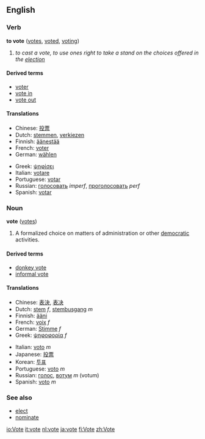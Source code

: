 ==English==
=== Verb ===
'''to vote''' ([[votes]], [[voted]], [[voting]])

# ''to cast a vote, to use ones right to take a stand on the choices offered in the [[election]]''

====Derived terms====
*[[voter]]
*[[vote in]]
*[[vote out]]

==== Translations ====
{{top}}
*Chinese: [[投票]]
*Dutch: [[stemmen]], [[verkiezen]]
*Finnish: [[äänestää]]
*French: [[voter]]
*German: [[wählen]]
{{mid}}
*Greek: [[ψηφίσει]]
*Italian: [[votare]]
*Portuguese: [[votar]]
*Russian: [[голосовать]] ''imperf'', [[проголосовать]] ''perf''
*Spanish: [[votar]]
{{bottom}}

=== Noun ===
'''vote''' ([[votes]])

#A formalized choice on matters of administration or other [[democratic]] activities.

==== Derived terms ====
*[[donkey vote]]
*[[informal vote]]

==== Translations ====
{{top}}
*Chinese: [[表決]], [[表决]]
*Dutch: [[stem]] ''f'', [[stembusgang]] ''m''
*Finnish: [[ääni]]
*French: [[voix]] ''f''
*German: [[Stimme]] ''f''
*Greek: [[ψηφοφορία]] ''f''
{{mid}}
*Italian: [[voto]] ''m''
*Japanese: [[投票]]
*Korean: [[투표]]
*Portuguese: [[voto]] ''m''
*Russian: [[голос]], [[вотум]] ''m'' (votum)
*Spanish: [[voto]] ''m''
{{bottom}}

===See also===
*[[elect]]
*[[nominate]]

[[io:Vote]]
[[it:vote]]
[[nl:vote]]
[[ja:vote]]
[[fi:Vote]]
[[zh:Vote]]